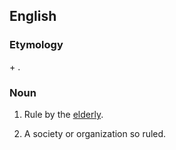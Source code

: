 ==English==

===Etymology===
{{etyl|grc|en}} {{m|grc|γέρων||old man}} + {{m|en|-archy}}.

===Noun===
{{en-noun|~}}

# {{lb|en|rare|uncountable}} Rule by the [[elderly]].
# {{lb|en|rare|countable}} A society or organization so ruled.